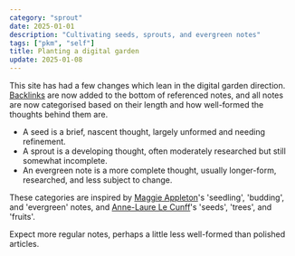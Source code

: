 ```yaml
---
category: "sprout"
date: 2025-01-01
description: "Cultivating seeds, sprouts, and evergreen notes"
tags: ["pkm", "self"]
title: Planting a digital garden
update: 2025-01-08
---
```


This site has had a few changes which lean in the digital garden direction. [Backlinks](/notes/backlinks-in-astro) are now added to the bottom of referenced notes, and all notes are now categorised based on their length and how well-formed the thoughts behind them are.

- A seed is a brief, nascent thought, largely unformed and needing refinement.
- A sprout is a developing thought, often moderately researched but still somewhat incomplete.
- An evergreen note is a more complete thought, usually longer-form, researched, and less subject to change.

These categories are inspired by [Maggie Appleton](https://maggieappleton.com/garden-history)'s 'seedling', 'budding', and 'evergreen' notes, and [Anne-Laure Le Cunff](https://www.mentalnodes.com/a-gardening-guide-for-your-mind)'s 'seeds', 'trees', and 'fruits'.

Expect more regular notes, perhaps a little less well-formed than polished articles.
